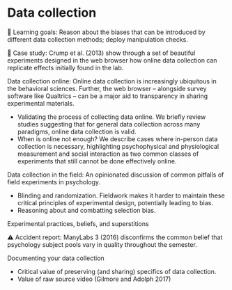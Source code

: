 # Data collection {#collection}

::: {.learning-goals}
🍎 Learning goals: Reason about the biases that can be introduced by different data collection methods; deploy manipulation checks. 
:::

::: {.case-study}
🔬 Case study: Crump et al. (2013) show through a set of beautiful experiments designed in the web browser how online data collection can replicate effects initially found in the lab. 
:::

Data collection online: Online data collection is increasingly ubiquitous in the behavioral sciences. Further, the web browser – alongside survey software like Qualtrics – can be a major aid to transparency in sharing experimental materials.

- Validating the process of collecting data online. We briefly review studies suggesting that for general data collection across many paradigms, online data collection is valid. 
- When is online not enough? We describe cases where in-person data collection is necessary, highlighting psychophysical and physiological measurement and social interaction as two common classes of experiments that still cannot be done effectively online. 

Data collection in the field: An opinionated discussion of common pitfalls of field experiments in psychology.

- Blinding and randomization. Fieldwork makes it harder to maintain these critical principles of experimental design, potentially leading to bias. 
- Reasoning about and combatting selection bias.

Experimental practices, beliefs, and superstitions

::: {.accident-report}
⚠️ Accident report: ManyLabs 3 (2016) disconfirms the common belief that psychology subject pools vary in quality throughout the semester. 
:::

Documenting your data collection

- Critical value of preserving (and sharing) specifics of data collection.
- Value of raw source video (Gilmore and Adolph 2017)